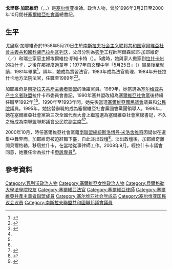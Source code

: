 {{NoteTA
| G1 = 地名翻譯
| G2 = 人物譯名
}}
{{Infobox officeholder
| name = 戈里察·加耶維奇
| native_name = Горица Гајевић／Gorica Gajević
| native_name_lang = sr
| birth_date = {{Birth date and age|1958|05|20}}
| birth_place = {{YUG}}<br/>{{flag|SR Serbia}}[[科盧巴拉州|科盧巴拉州]][[瓦列沃|瓦列沃]]
| parents = 父：阿爾森尼耶·加耶維奇<br/>母：埃爾維拉·斯維卡特
| alma_mater = {{link-en|貝爾格勒大學法學院|University of Belgrade Faculty of Law}}
| party = [[塞尔维亚共产主义者联盟|塞尔维亚共产主义者联盟]]<small>（－1990年）</small><br/>[[塞爾維亞社會黨|塞爾維亞社會黨]]<small>（1990年－）</small>
| office1 = [[塞爾維亞社會黨|塞爾維亞社會黨]]總書記
| term_start1 = 1996年3月2日
| term_end1 = 2000年10月
| predecessor1 = {{link-en|米洛米爾·米尼奇|Milomir Minić}}
| successor1 = [[佐蘭·安傑爾科維奇|佐蘭·安傑爾科維奇]]
}}
'''戈里察·加耶維奇'''（{{lang-sr-Cyrl|Горица Гајевић}}，{{lang-sr-Latn|Gorica Gajević}}，{{bd|1958年|5月20日}}）是[[塞尔维亚|塞尔维亚]]律師、政治人物，曾於1996年3月2日至2000年10月間任[[塞爾維亞社會黨|塞爾維亞社會黨]]總書記。

== 生平 ==
戈里察·加耶維奇於1958年5月20日生於[[南斯拉夫社会主义联邦共和国|南斯拉夫社会主义联邦共和国]][[塞爾維亞社會主義共和國|塞爾維亞社會主義共和國]][[科盧巴拉州|科盧巴拉州]][[瓦列沃|瓦列沃]]，父母分別為[[农学|农学]]工程師阿爾森尼耶·加耶維奇（{{lang|sr-Cyrl|Арсеније Гајевић}}／{{lang|sr-Latn|Arsenije Gajević}}）和瑞士家庭主婦埃爾維拉·斯維卡特（{{lang|sr-Latn|Elvira Švikart}}）。5歲時，她與家人搬家到[[拉什卡州|拉什卡州]]的[[拉什卡_(塞爾維亞)|拉什卡]]，之後在那裡度過童年；1977年自[[文理中学|文理中学]]「5月25日」（{{lang|sr|„25. мај”}}）畢業後至{{link-en|貝爾格勒大學法學院|University of Belgrade Faculty of Law}}就讀，1981年畢業<ref>{{Cite web|script-title=sr:Gorica Gajević|url=https://otvoreniparlament.rs/poslanik/8006|accessdate=2021-02-07|work=Otvoreni Parlament|language=sr|archive-date=2021-02-12|archive-url=https://web.archive.org/web/20210212234432/https://otvoreniparlament.rs/poslanik/8006|dead-url=no}}</ref>。隔年，她成為實習法官，1983年成為法官助理，1984年升任拉什卡地方法院法官，任職至1989年<ref name="ko-je-ko">{{Cite book|script-title=sr:Биографски лексикон Ко је ко у Србији 95|year=1995|location=[[贝尔格莱德|Београд]]|publisher=Библиофон|language=sr}}</ref><ref name="v95">{{Cite web|title=Changes in the Socialist Party of Serbia (SPS): Comrade “Goran”|url=https://tol.org/client/article/16683.html|accessdate=2021-02-06|date=1995-10-30|last=Radovanovic|first=Ivan|via={{link-en|Transitions Online|Transitions Online}}|publisher={{link-en|時代 (塞爾維亞)|Vreme|Vreme}}|language=en|archive-date=2021-02-14|archive-url=https://web.archive.org/web/20210214025842/https://tol.org/client/article/16683.html|dead-url=no}}</ref>。

加耶維奇是[[南斯拉夫共產主義者聯盟|南斯拉夫共產主義者聯盟]]的活躍黨員。1989年，她當選為[[塞尔维亚共产主义者联盟|塞尔维亚共产主义者联盟]]拉什卡市委員會書記，1990年塞共盟改組為[[塞爾維亞社會黨|塞爾維亞社會黨]]後持續任職至1992年<ref name="ko-je-ko"/><ref name="v95"/>。1990年至1993年間，她先後當選[[国民议会_(塞尔维亚)|塞爾維亞國民議會]]議員和{{link-sr|南斯拉夫聯盟共和國聯邦議會|Савезна скупштина Савезне Републике Југославије}}[[南斯拉夫聯盟共和國聯邦議會公民院|公民院]]議員。1995年，她接替辭職的{{link-en|米洛拉德·伍切利奇|Milorad Vučelić}}成為塞爾維亞社會黨國會黨團領導人。1996年，她在塞爾維亞社會黨第三次全國代表大會上繼{{link-en|米洛米爾·米尼奇|Milomir Minić}}當選為塞爾維亞社會黨總書記，不久之後成為南聯盟聯邦議會公民院副主席<ref name="ko-je-ko"/><ref>{{Cite web|title=The Woman and Her Deeds: Gorica Gajevic|url=https://tol.org/client/article/18618.html|accessdate=2021-02-06|date=1998-11-21|last=Ciric|first=Aleksandar|via=Transitions Online|publisher=Vreme|language=en|archive-date=2020-11-25|archive-url=https://web.archive.org/web/20201125031230/https://tol.org/client/article/18618.html|dead-url=no}}</ref>。

2000年10月，時任塞爾維亞社會黨籍[[南斯拉夫國家元首列表|南聯盟總統]][[斯洛博丹·米洛舍维奇|斯洛博丹·米洛舍维奇]]因疑似在選舉中舞弊而{{link-en|十·五政變|Overthrow of Slobodan Milošević|遭到推翻}}，加耶維奇被迫辭職下臺，自此淡出政壇<ref>{{Cite web|title=Socialist infighting over fate of former president|url=https://www.independent.co.uk/news/world/europe/socialist-infighting-over-fate-of-former-president-635123.html|last=Zimonjic|first=Vesna Peric|accessdate=2021-02-06|date=2000-10-19|publisher=[[獨立報|The Independent]]|language=en|archive-date=2021-02-10|archive-url=https://web.archive.org/web/20210210163326/https://www.independent.co.uk/news/world/europe/socialist-infighting-over-fate-of-former-president-635123.html|dead-url=no}}</ref>。淡出政壇後，加耶維奇離開貝爾格勒，移居拉什卡，在當地從事律師工作。2008年9月，經拉什卡市議會同意，她獲任命為拉什卡[[申訴專員|申訴專員]]<ref>{{Cite web|script-title=sr:Gorica Gajević izabrana za pravobranioca u Raškoj|url=https://www.blic.rs/vesti/politika/gorica-gajevic-izabrana-za-pravobranioca-u-raskoj/9tedy4m|date=2008-09-18|accessdate=2021-02-07|last=B|first=E.|publisher={{link-en|Blic|Blic}}|language=sr|archive-date=2019-08-29|archive-url=https://web.archive.org/web/20190829234352/https://www.blic.rs/vesti/politika/gorica-gajevic-izabrana-za-pravobranioca-u-raskoj/9tedy4m|dead-url=no}}</ref>。

== 參考資料 ==
{{reflist}}

{{start box}}
{{s-ppo}}
{{s-before|{{link-en|米洛米爾·米尼奇|Milomir Minić}}}}
{{s-title|[[塞爾維亞社會黨|塞爾維亞社會黨]]總書記|1996年3月2日－2000年10月}}
{{s-after|[[佐蘭·安傑爾科維奇|佐蘭·安傑爾科維奇]]}}
{{end box}}
{{Authority control}}

[[Category:瓦列沃政治人物|Category:瓦列沃政治人物]]
[[Category:塞爾維亞女性政治人物|Category:塞爾維亞女性政治人物]]
[[Category:貝爾格勒大學法學院校友|Category:貝爾格勒大學法學院校友]]
[[Category:塞爾維亞法官|Category:塞爾維亞法官]]
[[Category:塞爾維亞律師|Category:塞爾維亞律師]]
[[Category:塞爾維亞共產主義者聯盟成員|Category:塞爾維亞共產主義者聯盟成員]]
[[Category:塞尔维亚社会党成员|Category:塞尔维亚社会党成员]]
[[Category:塞尔维亚国民议会议员|Category:塞尔维亚国民议会议员]]
[[Category:南斯拉夫聯盟共和國聯邦議會議員|Category:南斯拉夫聯盟共和國聯邦議會議員]]